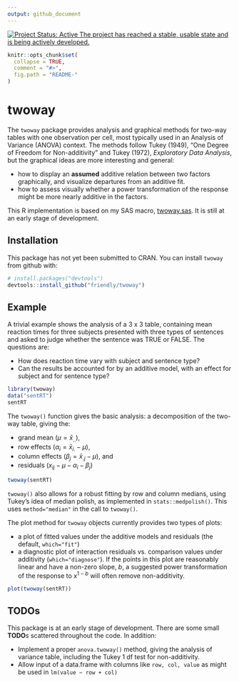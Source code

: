 ```yaml
---
output: github_document
---
```

[![Project Status: Active The project has reached a stable, usable state and is being actively developed.](https://www.repostatus.org/badges/latest/active.svg)](https://www.repostatus.org/#active)

<!-- README.md is generated from README.Rmd. Please edit that file -->

```r
knitr::opts_chunk$set(
  collapse = TRUE,
  comment = "#>",
  fig.path = "README-"
)
```

# twoway

The `twoway` package provides analysis and graphical methods for two-way tables with one observation per cell,
most typically used in an Analysis of Variance (ANOVA) context.
The methods follow Tukey (1949), "One Degree of Freedom for Non-additivity" and Tukey (1972), *Exploratory Data Analysis*,
but the graphical ideas are more interesting and general:

* how to display an **assumed** additive relation between two factors graphically, and visualize departures from an additive fit.
* how to assess visually whether a power transformation of the response might be more nearly additive in the factors.


This R implementation is based on my SAS macro, [twoway.sas](http://www.datavis.ca/sasmac/twoway.html). It is still at an early
stage of development.

## Installation

This package has not yet been submitted to CRAN.
You can install `twoway` from github with:

```r
# install.packages("devtools")
devtools::install_github("friendly/twoway")
```

## Example

A trivial example shows the analysis of a 3 x 3 table, containing mean reaction times for three subjects
presented with three types of sentences and asked to judge whether the sentence was TRUE or FALSE.
The questions are:

* How does reaction time vary with subject and sentence type?
* Can the results be accounted for by an additive model, with an effect for subject and for sentence type?

```r
library(twoway)
data("sentRT")
sentRT
```

The `twoway()` function gives the basic analysis: a decomposition of the two-way table, giving the:

* grand mean ($\mu = \bar{x}_{..}$), 
* row effects ($\alpha_i = \bar{x}_{i.}-\mu$), 
* column effects ($\beta_j = \bar{x}_{.j}-\mu$), and
* residuals ($x_{ij}-\mu -\alpha_i -\beta_j$)

```r
twoway(sentRT)
```

`twoway()` also allows for a robust fitting by row and column medians, using Tukey's idea of median polish, as implemented
in `stats::medpolish()`. This uses `method="median"` in the call to `twoway()`.

The plot method for `twoway` objects currently provides two types of plots:

* a plot of fitted values under the additive models and residuals (the default, `which="fit"`)
* a diagnostic plot of interaction residuals vs. comparison values under additivity (`which="diagnose"`). If the points in this plot are reasonably
linear and have a non-zero slope, *b*, a suggested power transformation of the response to $x^{1-b}$ will often remove
non-additivity.

```r
plot(twoway(sentRT))
```

## TODOs

This package is at an early stage of development.  There are some small **TODO**s scattered throughout the code.  In addition:

* Implement a proper `anova.twoway()` method, giving the analysis of variance table, including the Tukey 1 df test for non-additivity.
* Allow input of a data.frame with columns like `row, col, value` as might be used in `lm(value ~ row + col)`

